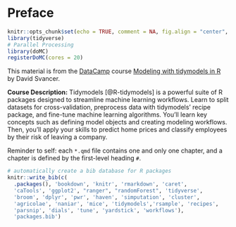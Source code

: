 # Preface {.unnumbered}

```r
knitr::opts_chunk$set(echo = TRUE, comment = NA, fig.align = "center", fig.width = 4, fig.height = 4, message = FALSE, warning = FALSE)
library(tidyverse)
# Parallel Processing
library(doMC)
registerDoMC(cores = 20)
```

This material is from the [DataCamp](https://www.datacamp.com) course [Modeling with tidymodels in R](https://app.datacamp.com/learn/courses/modeling-with-tidymodels-in-r) by David Svancer.

**Course Description:** Tidymodels [@R-tidymodels] is a powerful suite of R packages designed to streamline machine learning workflows. Learn to split datasets for cross-validation, preprocess data with tidymodels' recipe package, and fine-tune machine learning algorithms. You'll learn key concepts such as defining model objects and creating modeling workflows. Then, you'll apply your skills to predict home prices and classify employees by their risk of leaving a company.

Reminder to self: each `*.qmd` file contains one and only one chapter, and a chapter is defined by the first-level heading `#`.

```r
# automatically create a bib database for R packages
knitr::write_bib(c(
  .packages(), 'bookdown', 'knitr', 'rmarkdown', 'caret', 
  'caTools', 'ggplot2', "ranger", "randomForest", 'tidyverse',
  'broom', 'dplyr', 'pwr', 'haven', 'simputation', 'cluster', 
  'agricolae', 'naniar', 'mice', 'tidymodels','rsample', 'recipes', 
  'parsnip', 'dials', 'tune', 'yardstick', 'workflows'), 
  'packages.bib')
```
